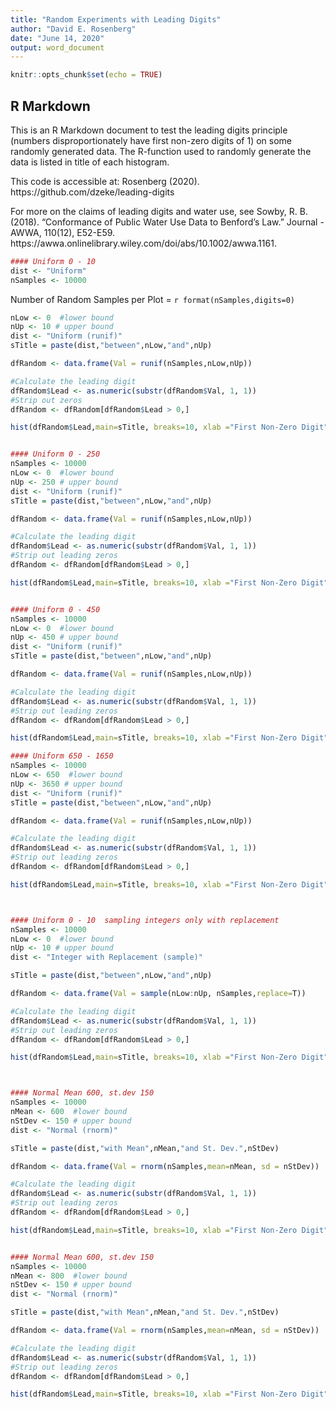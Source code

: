 ```yaml
---
title: "Random Experiments with Leading Digits"
author: "David E. Rosenberg"
date: "June 14, 2020"
output: word_document
---
```


```r
knitr::opts_chunk$set(echo = TRUE)
```

## R Markdown

This is an R Markdown document to test the leading digits principle (numbers disproportionately have first non-zero digits of 1) on some randomly generated data. The R-function used to randomly generate the data is listed in title of each histogram. 

This code is accessible at: Rosenberg (2020). https://github.com/dzeke/leading-digits

For more on the claims of leading digits and water use, see
Sowby, R. B. (2018). "Conformance of Public Water Use Data to Benford's Law." Journal - AWWA, 110(12), E52-E59. https://awwa.onlinelibrary.wiley.com/doi/abs/10.1002/awwa.1161.


```r
#### Uniform 0 - 10
dist <- "Uniform"
nSamples <- 10000

```
Number of Random Samples per Plot = 
`r format(nSamples,digits=0)`

```r

nLow <- 0  #lower bound
nUp <- 10 # upper bound
dist <- "Uniform (runif)"
sTitle = paste(dist,"between",nLow,"and",nUp)

dfRandom <- data.frame(Val = runif(nSamples,nLow,nUp))

#Calculate the leading digit
dfRandom$Lead <- as.numeric(substr(dfRandom$Val, 1, 1))
#Strip out zeros
dfRandom <- dfRandom[dfRandom$Lead > 0,]

hist(dfRandom$Lead,main=sTitle, breaks=10, xlab ="First Non-Zero Digit")


#### Uniform 0 - 250
nSamples <- 10000
nLow <- 0  #lower bound
nUp <- 250 # upper bound
dist <- "Uniform (runif)"
sTitle = paste(dist,"between",nLow,"and",nUp)

dfRandom <- data.frame(Val = runif(nSamples,nLow,nUp))

#Calculate the leading digit
dfRandom$Lead <- as.numeric(substr(dfRandom$Val, 1, 1))
#Strip out leading zeros
dfRandom <- dfRandom[dfRandom$Lead > 0,]

hist(dfRandom$Lead,main=sTitle, breaks=10, xlab ="First Non-Zero Digit")


#### Uniform 0 - 450
nSamples <- 10000
nLow <- 0  #lower bound
nUp <- 450 # upper bound
dist <- "Uniform (runif)"
sTitle = paste(dist,"between",nLow,"and",nUp)

dfRandom <- data.frame(Val = runif(nSamples,nLow,nUp))

#Calculate the leading digit
dfRandom$Lead <- as.numeric(substr(dfRandom$Val, 1, 1))
#Strip out leading zeros
dfRandom <- dfRandom[dfRandom$Lead > 0,]

hist(dfRandom$Lead,main=sTitle, breaks=10, xlab ="First Non-Zero Digit")

#### Uniform 650 - 1650
nSamples <- 10000
nLow <- 650  #lower bound
nUp <- 3650 # upper bound
dist <- "Uniform (runif)"
sTitle = paste(dist,"between",nLow,"and",nUp)

dfRandom <- data.frame(Val = runif(nSamples,nLow,nUp))

#Calculate the leading digit
dfRandom$Lead <- as.numeric(substr(dfRandom$Val, 1, 1))
#Strip out leading zeros
dfRandom <- dfRandom[dfRandom$Lead > 0,]

hist(dfRandom$Lead,main=sTitle, breaks=10, xlab ="First Non-Zero Digit")



#### Uniform 0 - 10  sampling integers only with replacement
nSamples <- 10000
nLow <- 0  #lower bound
nUp <- 10 # upper bound
dist <- "Integer with Replacement (sample)"

sTitle = paste(dist,"between",nLow,"and",nUp)

dfRandom <- data.frame(Val = sample(nLow:nUp, nSamples,replace=T))

#Calculate the leading digit
dfRandom$Lead <- as.numeric(substr(dfRandom$Val, 1, 1))
#Strip out leading zeros
dfRandom <- dfRandom[dfRandom$Lead > 0,]

hist(dfRandom$Lead,main=sTitle, breaks=10, xlab ="First Non-Zero Digit")



#### Normal Mean 600, st.dev 150
nSamples <- 10000
nMean <- 600  #lower bound
nStDev <- 150 # upper bound
dist <- "Normal (rnorm)"

sTitle = paste(dist,"with Mean",nMean,"and St. Dev.",nStDev)

dfRandom <- data.frame(Val = rnorm(nSamples,mean=nMean, sd = nStDev))

#Calculate the leading digit
dfRandom$Lead <- as.numeric(substr(dfRandom$Val, 1, 1))
#Strip out leading zeros
dfRandom <- dfRandom[dfRandom$Lead > 0,]

hist(dfRandom$Lead,main=sTitle, breaks=10, xlab ="First Non-Zero Digit")


#### Normal Mean 600, st.dev 150
nSamples <- 10000
nMean <- 800  #lower bound
nStDev <- 150 # upper bound
dist <- "Normal (rnorm)"

sTitle = paste(dist,"with Mean",nMean,"and St. Dev.",nStDev)

dfRandom <- data.frame(Val = rnorm(nSamples,mean=nMean, sd = nStDev))

#Calculate the leading digit
dfRandom$Lead <- as.numeric(substr(dfRandom$Val, 1, 1))
#Strip out leading zeros
dfRandom <- dfRandom[dfRandom$Lead > 0,]

hist(dfRandom$Lead,main=sTitle, breaks=10, xlab ="First Non-Zero Digit")

```
